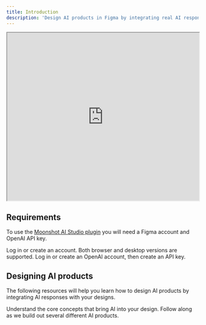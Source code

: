 ```yaml
---
title: Introduction
description: 'Design AI products in Figma by integrating real AI responses into your designs'
---
```


<Frame caption="See your design respond to AI">
  <iframe width="100%" height="440px" src="https://www.loom.com/embed/54fab2dff1f8441bad815ff2c9d136bf?sid=8829debc-ca07-4067-a592-1d3b59d63b4d"></iframe>
</Frame>

## Requirements

To use the [Moonshot AI Studio plugin](https://www.figma.com/community) you will need a Figma account and OpenAI API key.

<CardGroup cols={2}>
  <Card
    title="Figma"
    icon="figma"
    href="https://www.figma.com/"
  >
    Log in or create an account. Both browser and desktop versions are supported.
  </Card>
  <Card
    title="OpenAI API key"
    icon="key"
    href="https://platform.openai.com/api-keys"
  >
    Log in or create an OpenAI account, then create an API key.
  </Card>
</CardGroup>

## Designing AI products

The following resources will help you learn how to design AI products by integrating AI responses with your designs.

<CardGroup cols={1}>
  <Card
    title="Basic concepts"
    icon="book"
    href="basics"
    horizontal
  >
    Understand the core concepts that bring AI into your design.
  </Card>
  <Card
    title="Guided examples"
    icon="arrow-progress"
    href="examples"
    horizontal
  >
    Follow along as we build out several different AI products.
  </Card>
</CardGroup>
